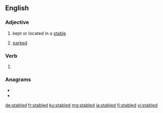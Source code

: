 ==English==

===Adjective===
{{en-adj|-}}

# kept or located in a [[stable]]
# {{label|en|rail transport|of a rail vehicle}} [[parked]]

===Verb===
{{head|en|verb form}}

# {{en-past of|stable}}

===Anagrams===
* {{l|en|baldest}}
* {{l|en|blasted}}

[[de:stabled]]
[[fr:stabled]]
[[ku:stabled]]
[[mg:stabled]]
[[ja:stabled]]
[[fi:stabled]]
[[vi:stabled]]